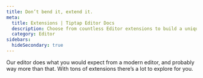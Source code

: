```yaml
---
title: Don’t bend it, extend it.
meta:
  title: Extensions | Tiptap Editor Docs
  description: Choose from countless Editor extensions to build a unique content experience. Start exploring Editor extensions in the docs!
  category: Editor
sidebars:
  hideSecondary: true
---
```


Our editor does what you would expect from a modern editor, and probably way more than that. With tons of extensions there’s a lot to explore for you.


<Extensions version="2.x" path="editor/extensions" hideVersion />
